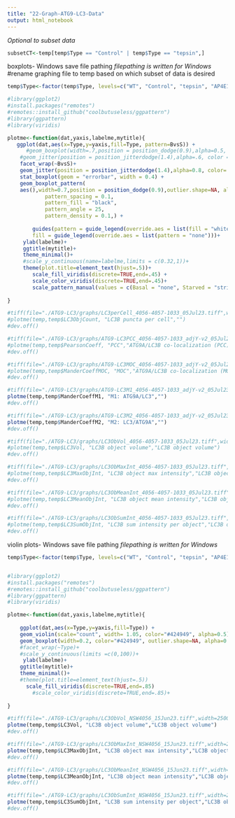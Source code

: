 ```yaml
---
title: "22-Graph-ATG9-LC3-Data"
output: html_notebook
---
```


*Optional to subset data*
```r
subsetCT<-temp[temp$Type == "Control" | temp$Type == "tepsin",]


```


boxplots- Windows save file pathing
*filepathing is written for Windows*
#rename graphing file to temp based on which subset of data is desired
```r
temp$Type<-factor(temp$Type, levels=c("WT", "Control", "tepsin", "AP4E1"))

#library(ggplot2)
#install.packages("remotes")
#remotes::install_github("coolbutuseless/ggpattern")
#library(ggpattern)
#library(viridis)

plotme<-function(dat,yaxis,labelme,mytitle){
   ggplot(dat,aes(x=Type,y=yaxis,fill=Type, pattern=BvsS)) + 
      #geom_boxplot(width=.7,position = position_dodge(0.9),alpha=0.5, outlier.shape = 20, outlier.size = -1) +
    #geom_jitter(position = position_jitterdodge(1.4),alpha=.6, color = "grey") +
    facet_wrap(~BvsS)+
    geom_jitter(position = position_jitterdodge(1.4),alpha=0.8, color= "dark grey") +
    stat_boxplot(geom = "errorbar", width = 0.4) +
    geom_boxplot_pattern(
    aes(),width=0.7,position = position_dodge(0.9),outlier.shape=NA, alpha=0.5,
            pattern_spacing = 0.1,
            pattern_fill = "black",
            pattern_angle = 25,
            pattern_density = 0.1,) + 
    
        guides(pattern = guide_legend(override.aes = list(fill = "white")),
        fill = guide_legend(override.aes = list(pattern = "none")))+
     ylab(labelme)+
     ggtitle(mytitle)+
     theme_minimal()+
     #scale_y_continuous(name=labelme,limits = c(0.32,1))+
     theme(plot.title=element_text(hjust=.5))+
        scale_fill_viridis(discrete=TRUE,end=.45) +
        scale_color_viridis(discrete=TRUE,end=.45)+
        scale_pattern_manual(values = c(Basal = "none", Starved = "stripe"))
  
}

#tiff(file="./ATG9-LC3/graphs/LC3perCell_4056-4057-1033_05Jul23.tiff",width=2000,height=2500,res=600)
#plotme(temp,temp$LC3ObjCount, "LC3B puncta per cell","")
#dev.off()

#tiff(file="./ATG9-LC3/graphs/ATG9-LC3PCC_4056-4057-1033_adjY-v2_05Jul23.tiff",width=2000,height=2500,res=600)
#plotme(temp,temp$PearsonCoeff, "PCC","ATG9A/LC3B co-localization (PCC)")
#dev.off()

#tiff(file="./ATG9-LC3/graphs/ATG9-LC3MOC_4056-4057-1033_adjY-v2_05Jul23.tiff",width=2000,height=2500,res=600)
#plotme(temp,temp$ManderCoeffMOC, "MOC","ATG9A/LC3B co-localization (MOC)")
#dev.off()

#tiff(file="./ATG9-LC3/graphs/ATG9-LC3M1_4056-4057-1033_adjY-v2_05Jul23.tiff",width=2000,height=2500,res=600)
plotme(temp,temp$ManderCoeffM1, "M1: ATG9A/LC3","")
#dev.off()

#tiff(file="./ATG9-LC3/graphs/ATG9-LC3M2_4056-4057-1033_adjY-v2_05Jul23.tiff",width=2000,height=2500,res=600)
plotme(temp,temp$ManderCoeffM2, "M2: LC3/ATG9A","")
#dev.off()

#tiff(file="./ATG9-LC3/graphs/LC3ObVol_4056-4057-1033_05Jul23.tiff",width=2000,height=2500,res=600)
#plotme(temp,temp$LC3Vol, "LC3B object volume","LC3B object volume")
#dev.off()

#tiff(file="./ATG9-LC3/graphs/LC3ObMaxInt_4056-4057-1033_05Jul23.tiff",width=2000,height=2500,res=600)
#plotme(temp,temp$LC3MaxObjInt, "LC3B object max intensity","LC3B object max intensity")
#dev.off()

#tiff(file="./ATG9-LC3/graphs/LC3ObMeanInt_4056-4057-1033_05Jul23.tiff",width=2000,height=2500,res=600)
#plotme(temp,temp$LC3MeanObjInt, "LC3B object mean intensity","LC3B object mean intensity")
#dev.off()

#tiff(file="./ATG9-LC3/graphs/LC3ObSumInt_4056-4057-1033_05Jul23.tiff",width=2000,height=2500,res=600)
#plotme(temp,temp$LC3SumObjInt, "LC3B sum intensity per object","LC3B object sum intensity")
#dev.off()

```


violin plots- Windows save file pathing
*filepathing is written for Windows*
```r
temp$Type<-factor(temp$Type, levels=c("WT", "Control", "tepsin", "AP4E1"))


#library(ggplot2)
#install.packages("remotes")
#remotes::install_github("coolbutuseless/ggpattern")
#library(ggpattern)
#library(viridis)

plotme<-function(dat,yaxis,labelme,mytitle){
  
    ggplot(dat,aes(x=Type,y=yaxis,fill=Type)) +
    geom_violin(scale="count", width= 1.05, color="#424949", alpha=0.5) +
    geom_boxplot(width=0.2, color="#424949", outlier.shape=NA, alpha=0.2) +
    #facet_wrap(~Type)+
    #scale_y_continuous(limits =c(0,100))+
     ylab(labelme)+
    ggtitle(mytitle)+
    theme_minimal()+
    #theme(plot.title=element_text(hjust=.5))
      scale_fill_viridis(discrete=TRUE,end=.85)
        #scale_color_viridis(discrete=TRUE,end=.85)+
        
}

#tiff(file="./ATG9-LC3/graphs/LC3ObVol_NSW4056_15Jun23.tiff",width=2500,height=5000,res=600)
plotme(temp,temp$LC3Vol, "LC3B object volume","LC3B object volume")
#dev.off()

#tiff(file="./ATG9-LC3/graphs/LC3ObMaxInt_NSW4056_15Jun23.tiff",width=2500,height=5000,res=600)
plotme(temp,temp$LC3MaxObjInt, "LC3B object max intensity","LC3B object max intensity")
#dev.off()

#tiff(file="./ATG9-LC3/graphs/LC3ObMeanInt_NSW4056_15Jun23.tiff",width=2500,height=5000,res=600)
plotme(temp,temp$LC3MeanObjInt, "LC3B object mean intensity","LC3B object mean intensity")
#dev.off()

#tiff(file="./ATG9-LC3/graphs/LC3ObSumInt_NSW4056_15Jun23.tiff",width=2500,height=5000,res=600)
plotme(temp,temp$LC3SumObjInt, "LC3B sum intensity per object","LC3B object mean intensity")
#dev.off()
```